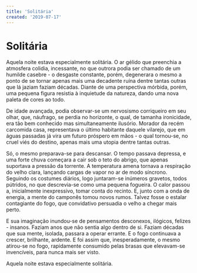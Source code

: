 ```yaml
---
title: 'Solitária'
created: '2019-07-17'
---
```


# Solitária

Aquela noite estava especialmente solitária.
O ar gélido que preenchia a atmosfera colidia,
incessante, no que outrora podia ser chamado de
um humilde casebre - o desgaste constante, porém,
degenerara o mesmo a ponto de se tornar apenas
mais uma decadente ruína dentre tantas outras
que lá jaziam faziam décadas. Diante de uma
perspectiva mórbida, porém, uma pequena figura
resistia à inquietude da natureza, dando uma
nova paleta de cores ao todo.

De idade avançada, podia observar-se um nervosismo
corriqueiro em seu olhar, que, náufrago, se perdia
no horizonte, o qual, de tamanha ironicidade, era
tão bem conhecido mas simultaneamente ilusório.
Morador da recém carcomida casa, representava o último
habitante daquele vilarejo, que em águas passadas já
vira um futuro próspero em mãos - o qual tornou-se, no cruel
viés do destino, apenas mais uma utopia dentre tantas outras.

Só, o mesmo preparava-se para descansar. O tempo passava
depressa, e uma forte chuva começara a cair sob o teto do
abrigo, que apenas suportava a pressão da torrente. A
temperatura amena tornava a respiração do velho clara, lançando
cargas de vapor no ar de modo síncrono. Seguindo os costumes
diários, logo juntaram-se inúmeros gravetos, todos pútridos,
no que descrevia-se como uma pequena fogueira. O calor
passou a, inicialmente inexpressivo, tomar conta do
recinto. E, junto com a onda de energia, a mente do
camponês tomou novos rumos. Talvez fosse o estalar
contagiante do fogo, que convidativo persuadia o velho a
chegar mais perto.

E sua imaginação inundou-se de pensamentos desconexos,
ilógicos, felizes - insanos. Faziam anos que não sentia
algo dentro de si. Faziam décadas que sua mente, isolada,
passara a operar errante. E o fogo continuava a crescer,
brilhante, ardente. E foi assim que, inesperadamente, o mesmo
atirou-se no fogo, rapidamente consumido pelas brasas que
elevavam-se invencíveis, para nunca mais ser visto.

Aquela noite estava especialmente solitária.
